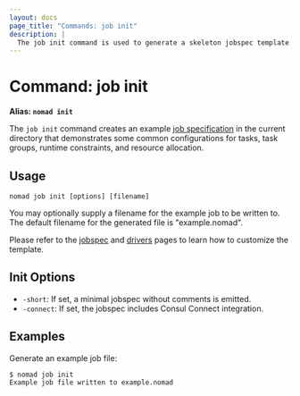 ```yaml
---
layout: docs
page_title: "Commands: job init"
description: |
  The job init command is used to generate a skeleton jobspec template.
---
```


# Command: job init

**Alias: `nomad init`**

The `job init` command creates an example [job specification][jobspec] in the
current directory that demonstrates some common configurations for tasks, task
groups, runtime constraints, and resource allocation.

## Usage

```plaintext
nomad job init [options] [filename]
```

You may optionally supply a filename for the example job to be written to. The
default filename for the generated file is "example.nomad".

Please refer to the [jobspec] and [drivers] pages to learn how to customize the
template.

## Init Options

- `-short`: If set, a minimal jobspec without comments is emitted.
- `-connect`: If set, the jobspec includes Consul Connect integration.

## Examples

Generate an example job file:

```shell-session
$ nomad job init
Example job file written to example.nomad
```

[jobspec]: /docs/job-specification "Nomad Job Specification"
[drivers]: /docs/drivers "Nomad Task Drivers documentation"

